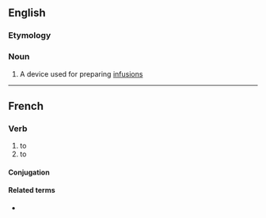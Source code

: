 ==English==

===Etymology===
{{suffix|infuse|er|lang=en}}

===Noun===
{{en-noun}}

# A device used for preparing [[infusion]]s

----

==French==

===Verb===
{{fr-verb}}

# to {{l|en|infuse}}
# to {{l|en|inject}}

====Conjugation====
{{fr-conj-auto}}

====Related terms====
* {{l|fr|infusion}}